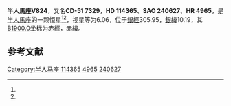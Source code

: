 {{Starbox begin
| name = 半人馬座V824
}}
{{Starbox observe
| epoch = [[J2000.0|J2000.0]]
| constell = [[半人馬座|半人馬座]]<ref name=SIMBAD>{{cite web
 | url=http://simbad.u-strasbg.fr/simbad/sim-id?Ident=HR+4965
 | title=Pulsating variable Star
 | publisher=Centre de Données astronomiques de Strasbourg
 | work=SIMBAD
 | accessdate=2012-07-13
 | archive-date=2016-03-17
 | archive-url=https://web.archive.org/web/20160317143157/http://simbad.u-strasbg.fr/simbad/sim-id?Ident=HR+4965
 | dead-url=no
 }}</ref><ref name=DATA>{{cite web
 | url=http://vizier.u-strasbg.fr/viz-bin/VizieR-5?-out.add=.&-source=5050&-corr=PK=HR&-out.max=9999&HR=4965
 | title=VizieR Detailed Page
 | accessdate=2012-07-13
 | archive-date=2016-03-05
 | archive-url=https://web.archive.org/web/20160305004121/http://vizier.u-strasbg.fr/viz-bin/VizieR-5?-out.add=.&-source=5050&-corr=PK=HR&-out.max=9999&HR=4965
 | dead-url=no
 }}</ref>
| 星官 = 
| ra = {{RA|13|10|58.4}}<ref name=SIMBAD /><ref name=DATA />
| dec = {{DEC|-52|34|1}}<ref name=SIMBAD /><ref name=DATA />
| appmag_v = 6.06<ref name=SIMBAD /><ref name=DATA />
}}
{{Starbox character
| class = ApSi<ref name=SIMBAD /><ref name=DATA />
| b-v = -0.09<ref name=SIMBAD /><ref name=DATA />
| u-b = -0.38<ref name=SIMBAD /><ref name=DATA />
| r-i = <ref name=SIMBAD /><ref name=DATA />
| variable = 
}}
{{Starbox astrometry
| radial_v = -0.38
| prop_mo_ra = 26
| parallax = 
| p_error = 
}}
{{Starbox catalog
| names =CD-51 7329，[[SAO星表|SAO]] 240627，[[HD星表|HD]] 114365，[[HR星表|HR]] 4965}}
{{Starbox reference |Simbad=HR+4965}}
{{Starbox end}}

'''半人馬座V824'''，又名'''CD-51 7329'''，'''HD 114365'''、'''SAO 240627'''、'''HR 4965'''，是[[半人馬座|半人馬座]]的一颗恒星<ref name=SIMBAD /><ref name=DATA />，视星等为6.06，位于[[銀道座標系|銀經]]305.95，[[銀道座標系|銀緯]]10.19，其[[B1900.0|B1900.0]]坐标为赤經{{RA|13|5|0.9}}，赤緯{{DEC|-52|10.19|2}}。

== 参考文献 ==
{{reflist}}

{{star-stub}}

{{半人馬座恒星}}
[[Category:半人马座|Category:半人马座]]
[[Category:HD和HDE天體|114365]]
[[Category:HR天體|4965]]
[[Category:SAO天體|240627]]